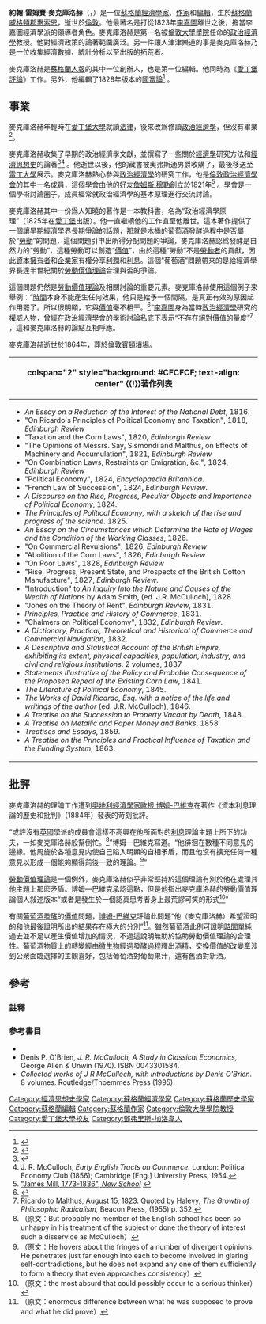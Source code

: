 {{Infobox Scientist
| name = 約翰·雷姆賽·麥克庫洛赫
John Ramsay McCulloch 
| image = John Ramsay McCulloch by Sir Daniel Macnee detail.jpg
| image_size = 250px
| birth_date =	{{birth date|1789|3|1}}
| birth_place = [[蘇格蘭|蘇格蘭]][[威格頓郡|威格頓郡]][[惠索恩|惠索恩]]
| death_date =	{{death_date_and_age|1864|11|11|1789|3|1}}
| death_place = [[倫敦|倫敦]]
| residence = [[英格蘭|英格蘭]][[倫敦|倫敦]]
| citizenship = [[英國|英國]]
| ethnicity = 蘇格蘭人
| field = [[经济学|经济学]]
| work_institution = [[倫敦大學學院|倫敦大學學院]]
| alma_mater = [[愛丁堡大學|愛丁堡大學]]
| doctoral_advisor = 
| known_for  = [[勞動價值理論|勞動價值理論]]、倫敦大學學院政治經濟學講座教授
| prizes = 
| signature         =
}}

'''約翰·雷姆賽·麥克庫洛赫'''（{{lang-en|'''John Ramsay McCulloch'''}}，{{bd|1789年|3月1日|1864年|11月11日|catIdx=McCulloch}}）是一位[[蘇格蘭|蘇格蘭]][[經濟學家|經濟學家]]、[[作家|作家]]和[[編輯|編輯]]，生於[[蘇格蘭|蘇格蘭]][[威格頓郡|威格頓郡]][[惠索恩|惠索恩]]，逝世於[[倫敦|倫敦]]。他最著名是打從1823年[[李嘉圖|李嘉圖]]離世之後，擔當李嘉圖經濟學派的領導者角色。麥克庫洛赫是第一名被[[倫敦大學學院|倫敦大學學院]]任命的[[政治經濟學|政治經濟學]]教授。他對經濟政策的論著範圍廣泛。另一件讓人津津樂道的事是麥克庫洛赫乃是一位收集經濟數據、統計分析以至出版的拓荒者。

麥克庫洛赫是[[蘇格蘭人報|蘇格蘭人報]]的其中一位創辦人，也是第一位編輯。他同時為《[[愛丁堡評論|愛丁堡評論]]》工作。另外，他編輯了1828年版本的[[國富論|國富論]]<ref>{{cite web|url=http://www.geo.ed.ac.uk/scotgaz/people/famousfirst1612.html|title=John Ramsay McCulloch|publisher=[[Gazeteer_for_Scotland|Gazeteer for Scotland]]|accessdate=2010年5月13日|archive-date=2007年7月13日|archive-url=https://web.archive.org/web/20070713140516/http://www.geo.ed.ac.uk/scotgaz/people/famousfirst1612.html|dead-url=no}}</ref> 。

==事業==
麥克庫洛赫年輕時在[[愛丁堡大學|愛丁堡大學]]就讀[[法律|法律]]，後來改爲修讀[[政治經濟學|政治經濟學]]，但沒有畢業<ref>{{cite book|editor=Goring, Rosemary|title=Chambers Scottish Biographical Dictionary|year=1992|publisher=Chambers|location=Edinburgh}}</ref>。

麥克庫洛赫收集了早期的政治經濟學文獻，並撰寫了一些關於[[經濟學|經濟學]]研究方法和[[經濟思想史|經濟思想史]]的論著<ref>{{Cite web |url=http://socserv2.socsci.mcmaster.ca/~econ/ugcm/3ll3/mcculloch/DiscoursePoliticalEconomy.pdf |title=''A Discourse of the Rise, Progress, Peculiar Objects, and Importance, of Political Economy: containing an Outline of a Course of Lectures on the Principles and Doctrines of that Science,''(1824) |accessdate=2010-08-29 |archive-date=2007-06-09 |archive-url=https://web.archive.org/web/20070609131934/http://socserv2.socsci.mcmaster.ca/~econ/ugcm/3ll3/mcculloch/DiscoursePoliticalEconomy.pdf |dead-url=no }}</ref><ref>J. R. McCulloch, ''Early English Tracts on Commerce.'' London: Political Economy Club (1856); Cambridge [Eng.] University Press, 1954.</ref> 。他逝世以後，他的藏書被奧弗斯通男爵收購了，最後移送至[[雷丁大學|雷丁大學]]展示。麥克庫洛赫熱心參與[[政治經濟學|政治經濟學]]的研究工作，他是[[倫敦|倫敦]][[政治經濟學會|政治經濟學會]]的其中一名成員，這個學會由他的好友[[詹姆斯·穆勒|詹姆斯·穆勒]]創立於1821年<ref>[http://cepa.newschool.edu/het/profiles/jamesmill.htm  "James Mill, 1773-1836", ''New School''] {{webarchive|url=https://web.archive.org/web/20080403090755/http://cepa.newschool.edu/het/profiles/jamesmill.htm |date=2008-04-03 }}</ref> 。學會是一個學術討論圈子，成員經常就政治經濟學的基本原理進行交流討論。

麥克庫洛赫其中一份爲人知曉的著作是一本教科書，名為“政治經濟學原理”（1825年在[[愛丁堡|愛丁堡]]出版）。他一直繼續他的工作直至他離世。這本著作提供了一個讓早期經濟學界長期爭論的話題，那就是木桶的[[葡萄酒|葡萄酒]][[發酵|發酵]]過程中是否屬於“[[勞動|勞動]]”的問題，這個問題引申出所得分配問題的爭論，麥克庫洛赫認爲發酵是自然力的“勞動”，這種勞動可以創造“[[價值|價值]]”，由於這種“勞動”不是[[工人|勞動者]]的貢獻，因此[[資本家|資本擁有者]]和[[企業家|企業家]]有權分享[[利潤|利潤]]和[[利息|利息]]。這個“葡萄酒”問題帶來的是給經濟學界長達半世紀關於[[勞動價值理論|勞動價值理論]]合理與否的爭論。

{{Cquote|“假定一桶值五十[[鎊|鎊]]的新[[葡萄酒|葡萄酒]]，放在[[地窖|地窖]]裏，在滿了十二個月之後，它值五十五鎊，問題是葡萄酒所增加的五鎊價值，究竟應該看作是值五十鎊的[[資本|資本]]被凍結的[[時間|時間]]的補償呢，還是應該看作是實際上對葡萄酒所增加的[[勞動|勞動]]價值呢？”<ref>{{cite book |author=麥克庫洛赫|title=《政治經濟學原理》|pages=第177頁}}</ref>}}

這個問題仍然是[[勞動價值理論|勞動價值理論]]及相關討論的重要元素。麥克庫洛赫使用這個例子來舉例：“[[時間|時間]]本身不能產生任何效果，他只是給予一個間隔，是真正有效的原因起作用罷了。所以很明顯，它與[[價值|價值]]毫不相干。<ref>{{cite book |author=麥克庫洛赫|title=《政治經濟學原理》|pages=第177-188頁}}</ref>”[[李嘉圖|李嘉圖]]身為當時[[政治經濟學|政治經濟學]]研究的權威人物，曾經在[[政治經濟學會|政治經濟學會]]的學術討論私底下表示“不存在絕對價值的量度”<ref>Ricardo to Malthus, August 15, 1823. Quoted by Halevy, ''The Growth of Philosophic Radicalism,'' Beacon Press, (1955) p. 352.</ref> ，這和麥克庫洛赫的論點互相呼應。

麥克庫洛赫逝世於1864年，葬於[[倫敦|倫敦]][[賓頓墳場|賓頓墳場]]。

<!-- 著作信息框開始 -->
{| class="infobox bordered" style="width: 21em; font-size: 90%; text-align: left; float:right;" cellpadding="3"
|-
! colspan="2" style="background: #CFCFCF; text-align: center" {{!}}著作列表
|- 
| colspan="2" style="font-size: 90%" |<div style="text-align: left">
* ''An Essay on a Reduction of the Interest of the National Debt'', 1816. 
* "On Ricardo's Principles of Political Economy and Taxation", 1818, ''Edinburgh Review'' 
* "Taxation and the Corn Laws", 1820, ''Edinburgh Review'' 
* "The Opinions of Messrs. Say, Sismondi and Malthus, on Effects of Machinery and Accumulation",  1821, ''Edinburgh Review'' 
* "On Combination Laws, Restraints on Emigration, &c.", 1824, ''Edinburgh Review'' 
* "Political Economy", 1824, ''Encyclopaedia Britannica''. 
* "French Law of Succession", 1824, ''Edinburgh Review''. 
* ''A Discourse on the Rise, Progress, Peculiar Objects and Importance of Political Economy'', 1824. 
* ''The Principles of Political Economy, with a sketch of the rise and progress of the science''. 1825. 
* ''An Essay on the Circumstances which Determine the Rate of Wages and the Condition of the Working Classes'', 1826. 
* "On Commercial Revulsions", 1826, ''Edinburgh Review'' 
* "Abolition of the Corn Laws", 1826, ''Edinburgh Review'' 
* "On Poor Laws", 1828, ''Edinburgh Review'' 
* "Rise, Progress, Present State, and Prospects of the British Cotton Manufacture", 1827, ''Edinburgh Review''. 
* "Introduction" to ''An Inquiry Into the Nature and Causes of the Wealth of Nations'' by Adam Smith, (ed. J.R. McCulloch), 1828. 
* "Jones on the Theory of Rent", ''Edinburgh Review'', 1831. 
* ''Principles, Practice and History of Commerce'', 1831. 
* "Chalmers on Political Economy", 1832, ''Edinburgh Review''. 
* ''A Dictionary, Practical, Theoretical and Historical of Commerce and Commercial Navigation'', 1832. 
* ''A Descriptive and Statistical Account of the British Empire, exhibiting its extent, physical capacities, population, industry, and civil and religious institutions''. 2 volumes, 1837 
* ''Statements Illustrative of the Policy and Probable Consequence of the Proposed Repeal of the Existing Corn Law'', 1841. 
* ''The Literature of Political Economy'', 1845. 
* ''The Works of David Ricardo, Esq. with a notice of the life and writings of the author'' (ed. J.R. McCulloch), 1846. 
* ''A Treatise on the Succession to Property Vacant by Death'', 1848. 
* ''A Treatise on Metallic and Paper Money and Banks'', 1858 
* ''Treatises and Essays'', 1859. 
* ''A Treatise on the Principles and Practical Influence of Taxation and the Funding System'', 1863.
</div>
|}

== 批評 ==
麥克庫洛赫的理論工作遭到[[奧地利|奧地利]][[經濟學家|經濟學家]][[歐根·博姆-巴維克|歐根·博姆-巴維克]]在著作《資本利息理論的歷史和批判》（1884年）發表的苛刻批評。

“或許沒有[[英國|英國]]學派的成員會這樣不高興在他所面對的[[利息|利息]]理論主題上所下的功夫，一如麥克庫洛赫般幫倒忙。<ref>（原文：But probably no member of the English school has been so unhappy in his treatment of the subject or done the theory of interest such a disservice as McCulloch）</ref>”博姆—巴維克寫道。“他徘徊在數種不同意見的邊緣。他周旋於各種意見内使自己陷入明顯的自相矛盾，而且他沒有擴充任何一種意見以形成一個能夠顯得前後一致的理論。<ref>（原文：He hovers about the fringes of a number of divergent opinions. He penetrates just far enough into each to become involved in glaring self-contradictions, but he does not expand any one of them sufficiently to form a theory that even approaches consistency）</ref>”

[[勞動價值理論|勞動價值理論]]是一個例外，麥克庫洛赫似乎非常堅持於這個理論有別於他在處理其他主題上那麽矛盾。博姆—巴維克承認這點，但是他指出麥克庫洛赫的勞動價值理論個人敍述版本“或者是發生於一個認真思考者身上最荒謬可笑的形式<ref>（原文：the most absurd that could possibly occur to a serious thinker）</ref>”

有關[[葡萄酒|葡萄酒]][[發酵|發酵]]的[[價值|價值]]問題，[[歐根·博姆-巴維克|博姆-巴維克]]評論此問題“他（麥克庫洛赫）希望證明的和他最後證明所出的結果存在極大的分別”<ref>（原文：enormous difference between what he was supposed to prove and what he did prove）</ref>。雖然葡萄酒此例可證明[[時間|時間]]單純過去並不足以產生價值增加的情況，不過這說明無助於協助勞動價值理論的合理性。葡萄酒物質上的轉變經由[[微生物|微生物]]經過[[發酵|發酵]]過程釋出[[酒精|酒精]]，交換價值的改變牽涉到公衆面臨選擇的主觀喜好，包括葡萄酒對葡萄果汁，還有舊酒對新酒。

==參考==
<div class="references-small">
===註釋===
<references />
===參考書目===
*{{cite book |author=約·雷·麥克庫洛赫|title=《政治經濟學原理》|publisher= 商務印書館|date=1975年11月}}
* Denis P. O'Brien, ''J. R. McCulloch, A Study in Classical Economics,'' George Allen & Unwin (1970). ISBN 0043301584.
* ''Collected works of J R McCulloch, with introductions by Denis O'Brien.'' 8 volumes. Routledge/Thoemmes Press (1995).

{{Authority control}}
{{DEFAULTSORT:McCulloch, John Ramsay}}
[[Category:經濟思想史學家|Category:經濟思想史學家]]
[[Category:蘇格蘭經濟學家|Category:蘇格蘭經濟學家]]
[[Category:蘇格蘭歷史學家|Category:蘇格蘭歷史學家]]
[[Category:蘇格蘭編輯|Category:蘇格蘭編輯]]
[[Category:蘇格蘭作家|Category:蘇格蘭作家]]
[[Category:倫敦大學學院教授|Category:倫敦大學學院教授]]
[[Category:愛丁堡大學校友|Category:愛丁堡大學校友]]
[[Category:鄧弗里斯-加洛韋人|Category:鄧弗里斯-加洛韋人]]